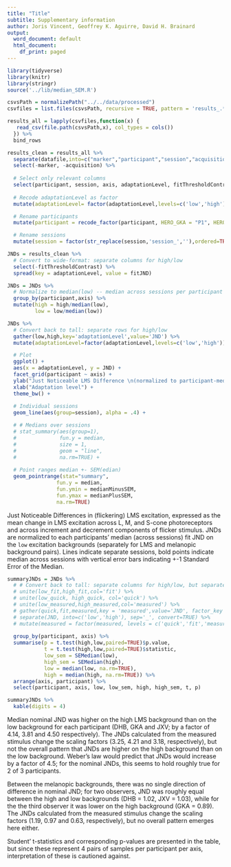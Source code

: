 ```yaml
---
title: "Title"
subtitle: Supplementary information
author: Joris Vincent, Geoffrey K. Aguirre, David H. Brainard
output:
  word_document: default
  html_document:
    df_print: paged
---
```

```r
library(tidyverse)
library(knitr)
library(stringr)
source('../lib/median_SEM.R')
```
```r
csvsPath = normalizePath("../../data/processed")
csvfiles = list.files(csvsPath, recursive = TRUE, pattern = 'results_.*.csv')

results_all = lapply(csvfiles,function(x) {
   read_csv(file.path(csvsPath,x), col_types = cols())
  }) %>%
  bind_rows
```
```r
results_clean = results_all %>%
  separate(datafile,into=c("marker","participant","session","acquisition"),sep="-") %>%
  select(-marker, -acquisition) %>%
  
  # Select only relevant columns
  select(participant, session, axis, adaptationLevel, fitThresholdContrast, fitJND) %>%
  
  # Recode adaptationLevel as factor
  mutate(adaptationLevel= factor(adaptationLevel,levels=c('low','high'))) %>%

  # Rename participants
  mutate(participant = recode_factor(participant, HERO_GKA = "P1", HERO_DHB = "P2", HERO_JXV = "P3")) %>%

  # Rename sessions
  mutate(session = factor(str_replace(session,'session_',''),ordered=TRUE))
```

```r
JNDs = results_clean %>%
  # Convert to wide-format: separate columns for high/low
  select(-fitThresholdContrast) %>%
  spread(key = adaptationLevel, value = fitJND)
```

```r
JNDs = JNDs %>%
  # Normalize to median(low) -- median across sessions per participant per axis
  group_by(participant,axis) %>%
  mutate(high = high/median(low),
         low = low/median(low))
```

```r
JNDs %>% 
  # Convert back to tall: separate rows for high/low
  gather(low,high,key='adaptationLevel',value='JND') %>%
  mutate(adaptationLevel=factor(adaptationLevel,levels=c('low','high'))) %>%

  # Plot
  ggplot() +
  aes(x = adaptationLevel, y = JND) +
  facet_grid(participant ~ axis) +
  ylab("Just Noticeable LMS Difference \n(normalized to participant-median of low condition)") +
  xlab("Adaptation level") +
  theme_bw() +
  
  # Individual sessions
  geom_line(aes(group=session), alpha = .4) +

  # # Medians over sessions
  # stat_summary(aes(group=1),
  #              fun.y = median,
  #              size = 1,
  #              geom = "line",
  #              na.rm=TRUE) +
  
  # Point ranges median +- SEM(edian)
  geom_pointrange(stat="summary",
                fun.y = median,
                fun.ymin = medianMinusSEM,
                fun.ymax = medianPlusSEM,
                na.rm=TRUE) 
```
Just Noticeable Differences in (flickering) LMS excitation, expressed as the mean change in LMS excitation across L, M, and S-cone photoreceptors and across increment and decrement components of flicker stimulus. JNDs are normalized to each participants' median (across sessions) fit JND on the `low` excitation backgrounds (separately for LMS and melanopic background pairs). Lines indicate separate sessions, bold points indicate median across sessions with vertical error bars indicating +-1 Standard Error of the Median.

```r
summaryJNDs = JNDs %>% 
  # # Convert back to tall: separate columns for high/low, but separate rows for quick/fit/measured
  # unite(low_fit,high_fit,col='fit') %>%
  # unite(low_quick, high_quick, col='quick') %>%
  # unite(low_measured,high_measured,col='measured') %>%
  # gather(quick,fit,measured,key = 'measured',value='JND', factor_key = FALSE) %>%
  # separate(JND, into=c('low','high'), sep='_', convert=TRUE) %>%
  # mutate(measured = factor(measured, levels = c('quick','fit','measured'))) %>%
  
  group_by(participant, axis) %>%
  summarise(p = t.test(high,low,paired=TRUE)$p.value,
            t = t.test(high,low,paired=TRUE)$statistic,
            low_sem = SEMedian(low),
            high_sem = SEMedian(high),
            low = median(low, na.rm=TRUE),
            high = median(high, na.rm=TRUE)) %>%
  arrange(axis, participant) %>%
  select(participant, axis, low, low_sem, high, high_sem, t, p)

summaryJNDs %>%
  kable(digits = 4)
```

Median nominal JND was higher on the high LMS background than on the low background for each participant (DHB, GKA and JXV; by a factor of 4.14, 3.81 and 4.50 respectively). The JNDs calculated from the measured stimulus change the scaling factors (3.25, 4.21 and 3.18, respectively), but not the overall pattern that JNDs are higher on the high background than on the low background. Weber's law would predict that JNDs would increase by a factor of 4.5; for the nominal JNDs, this seems to hold roughly true for 2 of 3 participants.

Between the melanopic backgrounds, there was no single direction of difference in nominal JND; for two observers, JND was roughly equal between the high and low backgrounds (DHB = 1.02, JXV = 1.03), while for the the third observer it was lower on the high background (GKA = 0.89). The JNDs calculated from the measured stimulus change the scaling factors (1.19, 0.97 and 0.63, respectively), but no overall pattern emerges here either.

Student' t-statistics and corresponding p-values are presented in the table, but since these represent 4 pairs of samples per participant per axis, interpretation of these is cautioned against.